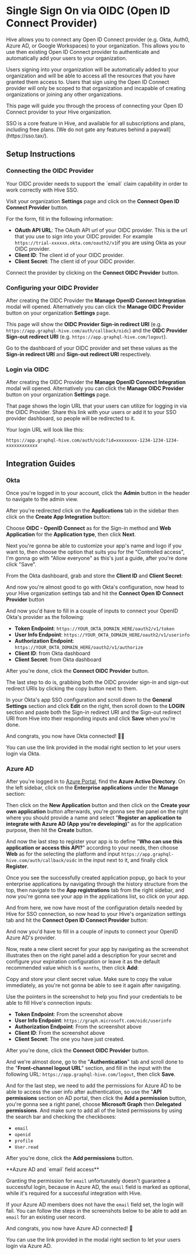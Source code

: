 
# Single Sign On via OIDC (Open ID Connect Provider)

Hive allows you to connect any Open ID Connect provider (e.g. Okta, Auth0, Azure AD, or Google
Workspaces) to your organization. This allows you to use then existing Open ID Connect provider to
authenticate and automatically add your users to your organization.

Users signing into your organization will be automatically added to your organization and will be
able to access all the resources that you have granted them access to. Users that sign using the
Open ID Connect provider will only be scoped to that organization and incapable of creating
organizations or joining any other organizations.

This page will guide you through the process of connecting your Open ID Connect provider to your
Hive organization.

<Callout type="info">
  SSO is a core feature in Hive, and available for all subscriptions and plans, including free
  plans. [We do not gate any features behind a paywall](https://sso.tax/).
</Callout>

## Setup Instructions

<Steps>

### Connecting the OIDC Provider

<Callout type="info">
  Your OIDC provider needs to support the `email` claim capability in order to work correctly with
  Hive SSO.
</Callout>

Visit your organization **Settings** page and click on the **Connect Open ID Connect Provider**
button.

For the form, fill in the following information:

- **OAuth API URL**: The OAuth API url of your OIDC provider. This is the url that you use to sign
  into your OIDC provider. For example `https://trial-xxxxxx.okta.com/oauth2/v1`if you are using
  Okta as your OIDC provider.
- **Client ID**: The client id of your OIDC provider.
- **Client Secret**: The client id of your OIDC provider.

Connect the provider by clicking on the **Connect OIDC Provider** button.

### Configuring your OIDC Provider

After creating the OIDC Provider the **Manage OpenID Connect Integration** modal will opened.
Alternatively you can click the **Manage OIDC Provider** button on your organization **Settings**
page.

This page will show the **OIDC Provider Sign-in redirect URI** (e.g.
`https://app.graphql-hive.com/auth/callback/oidc`) and the **OIDC Provider Sign-out redirect URI**
(e.g. `https://app.graphql-hive.com/logout`).

Go to the dashboard of your OIDC provider and set these values as the **Sign-in redirect URI** and
**Sign-out redirect URI** respectively.

### Login via OIDC

After creating the OIDC Provider the **Manage OpenID Connect Integration** modal will opened.
Alternatively you can click the **Manage OIDC Provider** button on your organization **Settings**
page.

That page shows the login URL that your users can utilize for logging in via the OIDC Provider.
Share this link with your users or add it to your SSO provider dashboard, so people will be
redirected to it.

Your login URL will look like this:

```text copy=false
https://app.graphql-hive.com/auth/oidc?id=xxxxxxxx-1234-1234-1234-xxxxxxxxxxxx
```

</Steps>

## Integration Guides

### Okta

Once you're logged in to your account, click the **Admin** button in the header to navigate to the
admin view.

<NextImage
  alt="Okta Admin Button"
  src={oktaAdminButtonImage}
  className="mt-8 max-w-3xl drop-shadow-md"
/>

After you're redirected click on the **Applications** tab in the sidebar then click on the **Create
App Integration** button:

<NextImage
  alt="Okta Create App"
  src={oktaCreateAppImage}
  className="mt-8 max-w-3xl drop-shadow-md"
/>

Choose **OIDC - OpenID Connect** as for the Sign-in method and **Web Application** for the
**Application type**, then click **Next**.

<NextImage
  alt="Okta App Integration"
  src={oktaAppIntegrationImage}
  className="mt-8 max-w-3xl drop-shadow-md"
/>

Next you're gonna be able to customize your app's name and logo if you want to, then choose the
option that suits you for the "Controlled access", I'm gonna go with "Allow everyone" as this's just
a guide, after you're done click "Save".

<NextImage
  alt="Okta Controlled Access"
  src={oktaControlledImage}
  className="mt-8 max-w-3xl drop-shadow-md"
/>

From the Okta dashboard, grab and store the **Client ID** and **Client Secret**:

<NextImage
  alt="Okta Client ID"
  src={oktaAppConfigClientIdImage}
  className="mt-8 max-w-3xl drop-shadow-md"
/>

<NextImage
  alt="Okta Client Secret"
  src={oktaAppConfigClientSecretImage}
  className="mt-8 max-w-3xl drop-shadow-md"
/>

And now you're almost good to go with Okta's configuration, now head to your Hive organization
settings tab and hit the **Connect Open ID Connect Provider** button

<NextImage
  alt="OIDC Provider in Hive"
  src={hiveOidcImage}
  className="mt-8 max-w-xl drop-shadow-md"
/>

And now you'd have to fill in a couple of inputs to connect your OpenID Okta's provider as the
following:

<NextImage
  alt="OIDC Modal in Hive"
  src={hiveOidcModalImage}
  className="mt-8 max-w-xl drop-shadow-md"
/>

- **Token Endpoint**: `https://YOUR_OKTA_DOMAIN_HERE/oauth2/v1/token`
- **User Info Endpoint**: `https://YOUR_OKTA_DOMAIN_HERE/oauth2/v1/userinfo`
- **Authorization Endpoint**: `https://YOUR_OKTA_DOMAIN_HERE/oauth2/v1/authorize`
- **Client ID**: from Okta dashboard
- **Client Secret**: from Okta dashboard

After you're done, click the **Connect OIDC Provider** button.

The last step to do is, grabbing both the OIDC provider sign-in and sign-out redirect URIs by
clicking the copy button next to them.

In your Okta's app SSO configuration and scroll down to the **General Settings** section and click
**Edit** on the right, then scroll down to the **LOGIN** section and paste both the Sign-in redirect
URI and the Sign-out redirect URI from Hive into their responding inputs and click **Save** when
you're done.

<NextImage
  alt="Manage OIDC in Hive"
  src={hiveManageOidcImage}
  className="mt-8 max-w-xl drop-shadow-md"
/>

<NextImage
  alt="Okta General Settings"
  src={oktaAppGeneralSettingsImage}
  className="mt-8 max-w-xl drop-shadow-md"
/>

And congrats, you now have Okta connected! 🥳🎉

You can use the link provided in the modal right section to let your users login via Okta.

<NextImage alt="Hive Login URL" src={hiveLoginUrlImage} className="mt-8 max-w-xl drop-shadow-md" />

### Azure AD

After you're logged in to [Azure Portal](https://portal.azure.com/), find the **Azure Active
Directory**. On the left sidebar, click on the **Enterprise applications** under the **Manage**
section:

<NextImage
  alt="Azure AD"
  src={azureAdEnterpriseApplication}
  className="mt-8 max-w-xl drop-shadow-md"
/>

Then click on the **New Application** button and then click on the **Create your own application**
button afterwards, you're gonna see the panel on the right where you should provide a name and
select "**Register an application to integrate with Azure AD (App you're developing)**" as for the
application purpose, then hit the **Create** button.

<NextImage alt="Azure AD" src={azureAdNewApp} className="mt-8 max-w-xl drop-shadow-md" />

<NextImage alt="Azure AD" src={azureAdCreateApp} className="mt-8 max-w-xl drop-shadow-md" />

And now the last step to register your app is to define "**Who can use this application or access
this API?**" according to your needs, then choose **Web** as for the selecting the platform and
input `https://app.graphql-hive.com/auth/callback/oidc` in the input next to it, and finally click
**Register**.

<NextImage alt="Azure AD" src={azureAdAppRegister} className="mt-8 max-w-xl drop-shadow-md" />

Once you see the successfully created application popup, go back to your enterprise applications by
navigating through the history structure from the top, then navigate to the **App registrations**
tab from the right sidebar, and now you're gonna see your app in the applications list, so click on
your app.

<NextImage alt="Azure AD" src={azureAdAppAfterRegister} className="mt-8 max-w-xl drop-shadow-md" />

<NextImage
  alt="Azure AD"
  src={azureAdAppAfterRegisterSidebar}
  className="mt-8 max-w-xl drop-shadow-md"
/>

And from here, we now have most of the configuration details needed by Hive for SSO connection, so
now head to your Hive's organization settings tab and hit the **Connect Open ID Connect Provider**
button:

<NextImage
  alt="OIDC Provider in Hive"
  src={hiveOidcImage}
  className="mt-8 max-w-xl drop-shadow-md"
/>

And now you'd have to fill in a couple of inputs to connect your OpenID Azure AD's provider.

<NextImage
  alt="OIDC Provider in Hive"
  src={hiveOidcModalImage}
  className="mt-8 max-w-xl drop-shadow-md"
/>

Now, reate a new client secret for your app by navigating as the screenshot illustrates then on the
right panel add a description for your secret and configure your expiration configuration or leave
it as the default recommended value which is `6 months`, then click **Add**:

<NextImage src={azureAdAppSecret} className="mt-8 max-w-xl drop-shadow-md" />

Copy and store your client secret value. Make sure to copy the value immediately, as you're not
gonna be able to see it again after navigating.

<NextImage src={azureAdAppSecretValue} className="mt-8 max-w-xl drop-shadow-md" />

Use the pointers in the screenshot to help you find your credentials to be able to fill Hive's
connection inputs:

<NextImage alt="Azure AD" src={azureAddAppCreds} className="mt-8 max-w-xl drop-shadow-md" />

- **Token Endpoint**: From the screenshot above
- **User Info Endpoint**: `https://graph.microsoft.com/oidc/userinfo`
- **Authorization Endpoint**: From the screenshot above
- **Client ID**: From the screenshot above
- **Client Secret**: The one you have just created.

After you're done, click the **Connect OIDC Provider** button.

And we're almost done, go to the "**Authentication**" tab and scroll done to the "**Front-channel
logout URL**" section, and fill in the input with the following URL:
`https://app.graphql-hive.com/logout`, then click **Save**.

<NextImage alt="Azure AD" src={azureAdLogoutUrl} className="mt-8 max-w-xl drop-shadow-md" />

And for the last step, we need to add the permissions for Azure AD to be able to access the user
info after authentication, so use the "**API permissions** section on AD portal, then click the
**Add a permission** button, you're gonna see a right panel, choose **Microsoft Graph** then
**Delegated permissions**. And make sure to add all of the listed permissions by using the search
bar and checking the checkboxes:

- `email`
- `openid`
- `profile`
- `User.read`

After you're done, click the **Add permissions** button.

<NextImage alt="Azure AD" src={azureAdPermissions1} className="mt-8 max-w-xl drop-shadow-md" />

<NextImage alt="Azure AD" src={azureAdPermissions2} className="mt-8 max-w-xl drop-shadow-md" />

<NextImage alt="Azure AD" src={azureAdPermissions3} className="mt-8 max-w-xl drop-shadow-md" />

<Callout type="info">
  **Azure AD and `email` field access**
  
  Granting the permission for `email` unfortunately doesn't guarantee a successful login, because in Azure AD, the `email` field is marked as optional, while it's required for a successful integration with Hive.
  
  If your Azure AD members does not have the `email` field set, the login will fail. You can follow the steps in the screenshots below to be able to add an `email` for an existing user record.

<NextImage alt="Azure AD" src={azureAdEmail1} className="mt-8 max-w-sm drop-shadow-md" />
<NextImage alt="Azure AD" src={azureAdEmail2} className="mt-8 max-w-xl drop-shadow-md" />
<NextImage alt="Azure AD" src={azureAdEmail3} className="mt-8 max-w-xl drop-shadow-md" />
<NextImage alt="Azure AD" src={azureAdEmail4} className="mt-8 max-w-xl drop-shadow-md" />

</Callout>

And congrats, you now have Azure AD connected! 🎉

You can use the link provided in the modal right section to let your users login via Azure AD.

<NextImage alt="Hive Login URL" src={hiveLoginUrlImage} className="mt-8 max-w-xl drop-shadow-md" />
